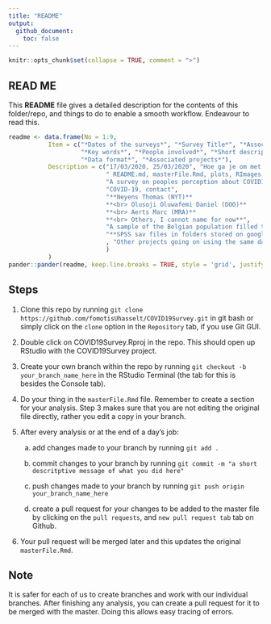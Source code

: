 ```yaml
---
title: "README"
output: 
  github_document:
    toc: false
---
```


```r
knitr::opts_chunk$set(collapse = TRUE, comment = ">")
```

##  READ ME

This **README** file gives a detailed description for the contents of this folder/repo, and things to do to enable a smooth workflow. Endeavour to read this.

```r

readme <- data.frame(No = 1:9, 
           Item = c("*Dates of the surveys*", "*Survey Title*", "*Associated files*", "*Summary*",
                    "*Key words*", "*People involved*", "*Short description of survey design*", 
                    "*Data format*", "*Associated projects*"), 
           Description = c("17/03/2020, 25/03/2020", "Hoe ga je om met coronoa?", 
                           " README.md, masterFile.Rmd, plots, RImages, RScripts", 
                           "A survey on peoples perception about COVID19", 
                           "COVID-19, contact",
                           "**Neyens Thomas (NYT)**
                           **<br> Olusoji Oluwafemi Daniel (DOO)** 
                           **<br> Aerts Marc (MRA)**
                           **<br> Others, I cannot name for now**", 
                           "A sample of the Belgian population filled the survey via Facebook", 
                           "**SPSS sav files in folders stored on google drive**"
                           , "Other projects going on using the same data"
                           )
           )
pander::pander(readme, keep.line.breaks = TRUE, style = 'grid', justify = 'left')
```

## Steps

1. Clone this repo by running `git clone https://github.com/fomotisUhasselt/COVID19Survey.git` in git bash or simply click on the `clone` option in the `Repository` tab, if you use Git GUI.

2. Double click on COVID19Survey.Rproj in the repo. This should open up RStudio with the COVID19Survey project.

3. Create your own branch within the repo by running `git checkout -b your_branch_name_here` in the RStudio Terminal (the tab for this is besides the Console tab).

4. Do your thing in the `masterFile.Rmd` file. Remember to create a section for your analysis. Step 3 makes sure that you are not editing the original file directly, rather you edit a copy in your branch.

4. After every analysis or at the end of a day's job:

    a. add changes made to your branch by running `git add .` 

    b. commit changes to your branch by running `git commit -m "a short descritptive message of what you did here"`
  
    c. push changes made to your branch by running `git push origin your_branch_name_here`
  
    d. create a pull request for your changes to be added to the master file by clicking on the `pull requests`, and `new pull request tab` tab on Github.

5. Your pull request will be merged later and this updates the original `masterFile.Rmd`.  

## Note

It is safer for each of us to create branches and work with our individual branches. After finishing any analysis, you can create a pull request for it to be merged with the master. Doing this allows easy tracing of errors.




